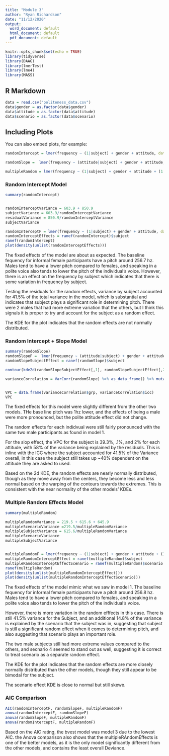 ```yaml
---
title: "Module 3"
author: "Ryan Richardson"
date: "11/12/2020"
output:
  word_document: default
  html_document: default
  pdf_document: default
---
```


```r
knitr::opts_chunk$set(echo = TRUE)
library(tidyverse)
library(DAAG)
library(lmerTest)
library(lme4)
library(MASS)
```

## R Markdown

```r
data = read.csv("politeness_data.csv")
data$gender = as.factor(data$gender)
data$attitude = as.factor(data$attitude)
data$scenario = as.factor(data$scenario)

```

## Including Plots

You can also embed plots, for example:

```r
randomIntercept = lmer(frequency ~ (1|subject) + gender + attitude, data = data) 

randomSlope =  lmer(frequency ~ (attitude|subject) + gender + attitude, data = data)

multipleRandom = lmer(frequency ~ (1|subject) + gender + attitude + (1|scenario), data = data)

```

### Random Intercept Model

```r
summary(randomIntercept)


randomInterceptVariance = 603.9 + 850.9
subjectVariance = 603.9/randomInterceptVariance
residualVariance = 850.9/randomInterceptVariance
subjectVariance

randomInterceptF = lmer(frequency ~ (1|subject) + gender + attitude, data = data, REML = FALSE) 
randomInterceptEffects = ranef(randomIntercept)$subject
ranef(randomIntercept)
plot(density(unlist(randomInterceptEffects)))
```
The fixed effects of the model are about as expected. The baseline fequency for informal female participants have a pitch around 256.7 hz. Males tend to have a lower pitch compared to females, and speaking in a polite voice also tends to lower the pitch of the individual's voice. However, there is an effect on the frequency by subject which indicates that there is some variation in frequency by subject. 

Testing the residuals for the random effects, variance by subject accounted for 41.5% of the total variance in the model, which is substantial and indicates that subject plays a significant role in determining pitch. There were 2 males that had more extreme variation that the others, but I think this signals it is proper to try and account for the subject as a random effect.

The KDE for the plot indicates that the random effects are not normally distributed. 





### Random Intercept + Slope Model
```r
summary(randomSlope)
randomSlopeF =  lmer(frequency ~ (attitude|subject) + gender + attitude, data = data, REML=FALSE)
randomSlopeSubjectEffect = ranef(randomSlope)$subject

contour(kde2d(randomSlopeSubjectEffect[,1], randomSlopeSubjectEffect[,2]))

varianceCorrelation = VarCorr(randomSlope) %>% as_data_frame() %>% mutate(icc=vcov/sum(vcov)) 


VPC = data.frame(varianceCorrelation$grp, varianceCorrelation$icc)
VPC
```
The fixed effects for this model were slightly different from the other two models. THe base line pitch was 1hz lower, and the effects of being a male were more pronounced, but the polite attitude effect did not change. 

The random effects for each indidvual were still fairly pronounced with the same two male participants as found in model 1. 

For the slop effect, the VPC for the subject is 39.3%, .1%, and 2% for each attitude, with 58% of the variance being explained by the residuals. This is inline with the ICC where the subject accounted for 41.5% of the Variance overall, in this case the subject still takes up ~40% dependent on the attitude they are asked to used.

Based on the 2d KDE, the random effects are nearly normally distributed, though as they move away from the centers, they become less and less normal based on the warping of the contours towards the extremes. This is consistent with the near normality of the other models' KDEs. 


### Multiple Random Effects Model

```r
summary(multipleRandom)

multipleRandomVariance = 219.5 + 615.6 + 645.9
multipleScenarioVariance =219.5/multipleRandomVariance
multipleSubjectVariance = 615.6/multipleRandomVariance
multipleScenarioVariance
multipleSubjectVariance


multipleRandomF = lmer(frequency ~ (1|subject) + gender + attitude + (1|scenario), data = data, REML = FALSE)
multipleRandomInterceptEffect = ranef(multipleRandom)$subject
multipleRandomInterceptEffectScenario = ranef(multipleRandom)$scenario
ranef(multipleRandom)
plot(density(unlist(multipleRandomInterceptEffect)))
plot(density(unlist(multipleRandomInterceptEffectScenario)))
```


The fixed effects of the model mimic what we saw in model 1. The baseline fequency for informal female participants have a pitch around 256.8 hz. Males tend to have a lower pitch compared to females, and speaking in a polite voice also tends to lower the pitch of the individual's voice. 

However, there is more variation in the random efffects in this case. There is still 41.5% variance for the Subject, and an additional 14.8% of the variance is explained by the scenario that the subject was in, suggesting that subject is still a significant random effect when it comes to determining pitch, and also suggesting that scenario plays an important role.

The two male subjects still had more extreme values compared to the others, and secnario 4 seemed to stand out as well, suggesting it is correct to treat scenario as a separate random effect.

The KDE for the plot indicates that the random effects are more closely normally distributed than the other models, though they still appear to be bimodal for the subject. 

The scenario effect KDE is close to normal but still skewe. 


### AIC Comparison


```r
AIC(randomInterceptF, randomSlopeF, multipleRandomF)
anova(randomInterceptF, randomSlopeF)
anova(randomSlopeF, multipleRandomF)
anova(randomInterceptF, multipleRandomF)
```

Based on the AIC rating, the bvest model was model 3 due to the lowest AIC. the Anova comparison also shows that the multipleRAndomEffects is one of the better models, as it is the only model significantly different from the other models, and contains the least overall Deviance. 

